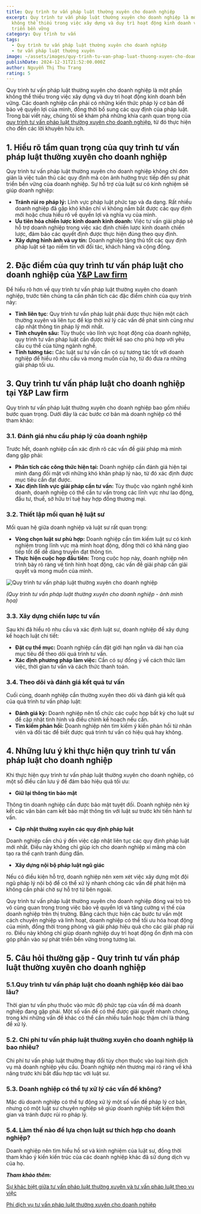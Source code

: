 ```yaml
---
title: Quy trình tư vấn pháp luật thường xuyên cho doanh nghiệp
excerpt: Quy trình tư vấn pháp luật thường xuyên cho doanh nghiệp là một phần
  không thể thiếu trong việc xây dựng và duy trì hoạt động kinh doanh và phát
  triển bền vững
category: Quy trình tư vấn
tags:
  - Quy trình tư vấn pháp luật thường xuyên cho doanh nghiệp
  - tư vấn pháp luật thường xuyên
image: ~/assets/images/quy-trinh-tu-van-phap-luat-thuong-xuyen-cho-doanh-nghiep.jpg
publishDate: 2024-12-31T21:52:00.000Z
author: Nguyễn Thị Thu Trang
rating: 5
---
```

Quy trình tư vấn pháp luật thường xuyên cho doanh nghiệp là một phần không thể thiếu trong việc xây dựng và duy trì hoạt động kinh doanh bền vững. Các doanh nghiệp cần phải có những kiến thức pháp lý cơ bản để bảo vệ quyền lợi của mình, đồng thời bổ sung các quy định của pháp luật. Trong bài viết này, chúng tôi sẽ khám phá những khía cạnh quan trọng của [quy trình tư vấn pháp luật thường xuyên cho doanh nghiệp](https://yplawfirm.vn/tu-van-thuong-xuyen/quy-trinh-tu-van-phap-luat-thuong-xuyen-cho-doanh-nghiep), từ đó thực hiện cho đến các lời khuyên hữu ích.

## 1. Hiểu rõ tầm quan trọng của quy trình tư vấn pháp luật thường xuyên cho doanh nghiệp

Quy trình tư vấn pháp luật thường xuyên cho doanh nghiệp không chỉ đơn giản là việc tuân thủ các quy định mà còn ảnh hưởng trực tiếp đến sự phát triển bền vững của doanh nghiệp. Sự hỗ trợ của luật sư có kinh nghiệm sẽ giúp doanh nghiệp:

* **Tránh rủi ro pháp lý:** Lĩnh vực pháp luật phức tạp và đa dạng. Rất nhiều doanh nghiệp đã gặp khó khăn chỉ vì không nắm bắt được các quy định mới hoặc chưa hiểu rõ về quyền lợi và nghĩa vụ của mình.
* **Ưu tiên hóa chiến lược kinh doanh kinh doanh:** Việc tư vấn giải pháp sẽ hỗ trợ doanh nghiệp trong việc xác định chiến lược kinh doanh chiến lược, đảm bảo các quyết định được thực hiện đúng theo quy định.
* **Xây dựng hình ảnh và uy tín:** Doanh nghiệp tặng thủ tốt các quy định pháp luật sẽ tạo niềm tin với đối tác, khách hàng và cộng đồng.

## 2. Đặc điểm của quy trình tư vấn pháp luật cho doanh nghiệp của [Y&P Law firm](https://yplawfirm.vn/gioi-thieu#ho-so-nang-luc)

Để hiểu rõ hơn về quy trình tư vấn pháp luật thường xuyên cho doanh nghiệp, trước tiên chúng ta cần phân tích các đặc điểm chính của quy trình này:

* **Tính liên tục**: Quy trình tư vấn pháp luật phải được thực hiện một cách thường xuyên và liên tục để kịp thời xử lý các vấn đề phát sinh cũng như cập nhật thông tin pháp lý mới nhất.
* **Tính chuyên sâu:** Tùy thuộc vào lĩnh vực hoạt động của doanh nghiệp, quy trình tư vấn pháp luật cần được thiết kế sao cho phù hợp với yêu cầu cụ thể của từng ngành nghề.
* **Tính tương tác:** Các luật sư tư vấn cần có sự tương tác tốt với doanh nghiệp để hiểu rõ nhu cầu và mong muốn của họ, từ đó đưa ra những giải pháp tối ưu.

## 3. Quy trình tư vấn pháp luật cho doanh nghiệp tại Y&P Law firm

Quy trình tư vấn pháp luật thường xuyên cho doanh nghiệp bao gồm nhiều bước quan trọng. Dưới đây là các bước cơ bản mà doanh nghiệp có thể tham khảo:

### 3.1. Đánh giá nhu cầu pháp lý của doanh nghiệp

Trước hết, doanh nghiệp cần xác định rõ các vấn đề giải pháp mà mình đang gặp phải:

* **Phân tích các công thức hiện tại:** Doanh nghiệp cần đánh giá hiện tại mình đang đối mặt với những khó khăn pháp lý nào, từ đó xác định được mục tiêu cần đạt được.
* **Xác định lĩnh vực giải pháp cần tư vấn:** Tùy thuộc vào ngành nghề kinh doanh, doanh nghiệp có thể cần tư vấn trong các lĩnh vực như lao động, đầu tư, thuế, sở hữu trí tuệ hay hợp đồng thương mại.

### 3.2. Thiết lập mối quan hệ luật sư

Mối quan hệ giữa doanh nghiệp và luật sư rất quan trọng:

* **Vòng chọn luật sư phù hợp:** Doanh nghiệp cần tìm kiếm luật sư có kinh nghiệm trong lĩnh vực mà mình hoạt động, đồng thời có khả năng giao tiếp tốt để dễ dàng truyền đạt thông tin.
* **Thực hiện cuộc họp đầu tiên:** Trong cuộc họp này, doanh nghiệp nên trình bày rõ ràng về tình hình hoạt động, các vấn đề giải pháp cần giải quyết và mong muốn của mình.

![Quy trình tư vấn pháp luật thường xuyên cho doanh nghiệp](~/assets/images/quy-trinh-tu-van-phap-luat-thuong-xuyen-cho-doanh-nghiep-1.jpg "Quy trình tư vấn pháp luật thường xuyên cho doanh nghiệp")

*(Quy trình tư vấn pháp luật thường xuyên cho doanh nghiệp - ảnh minh họa)*

### 3.3. Xây dựng chiến lược tư vấn

Sau khi đã hiểu rõ nhu cầu và xác định luật sư, doanh nghiệp để xây dựng kế hoạch luật chi tiết:

* **Đặt cụ thể mục:** Doanh nghiệp cần đặt giới hạn ngắn và dài hạn của mục tiêu để theo dõi quá trình tư vấn.
* **Xác định phương pháp làm việc:** Cần có sự đồng ý về cách thức làm việc, thời gian tư vấn và cách thức thanh toán.

### 3.4. Theo dõi và đánh giá kết quả tư vấn

Cuối cùng, doanh nghiệp cần thường xuyên theo dõi và đánh giá kết quả của quá trình tư vấn pháp luật:

* **Đánh giá kỳ:** Doanh nghiệp nên tổ chức các cuộc họp bất kỳ cho luật sư để cập nhật tình hình và điều chỉnh kế hoạch nếu cần.
* **Tìm kiếm phản hồi:** Doanh nghiệp nên tìm kiếm ý kiến phản hồi từ nhân viên và đối tác để biết được quá trình tư vấn có hiệu quả hay không.

## 4. Những lưu ý khi thực hiện quy trình tư vấn pháp luật cho doanh nghiệp

Khi thực hiện quy trình tư vấn pháp luật thường xuyên cho doanh nghiệp, có một số điều cần lưu ý để đảm bảo hiệu quả tối ưu:

* **Giữ lại thông tin bảo mật**

Thông tin doanh nghiệp cần được bảo mật tuyệt đối. Doanh nghiệp nên ký kết các văn bản cam kết bảo mật thông tin với luật sư trước khi tiến hành tư vấn.

* **Cập nhật thường xuyên các quy định pháp luật**

Doanh nghiệp cần chú ý đến việc cập nhật liên tục các quy định pháp luật mới nhất. Điều này không chỉ giúp ích cho doanh nghiệp xi măng mà còn tạo ra thế cạnh tranh đúng đắn.

* **Xây dựng nội bộ pháp luật ngũ giác**

Nếu có điều kiện hỗ trợ, doanh nghiệp nên xem xét việc xây dựng một đội ngũ pháp lý nội bộ để có thể xử lý nhanh chóng các vấn đề phát hiện mà không cần phải chờ sự hỗ trợ từ bên ngoài.

Quy trình tư vấn pháp luật thường xuyên cho doanh nghiệp đóng vai trò trò vô cùng quan trọng trong việc bảo vệ quyền lợi và tăng cường vị thế của doanh nghiệp trên thị trường. Bằng cách thực hiện các bước tư vấn một cách chuyên nghiệp và linh hoạt, doanh nghiệp có thể tối ưu hóa hoạt động của mình, đồng thời trong phòng và giải pháp hiệu quả cho các giải pháp rủi ro. Điều này không chỉ giúp doanh nghiệp duy trì hoạt động ổn định mà còn góp phần vào sự phát triển bền vững trong tương lai.

## 5. Câu hỏi thường gặp - Quy trình tư vấn pháp luật thường xuyên cho doanh nghiệp

### 5.1.Quy trình tư vấn pháp luật cho doanh nghiệp kéo dài bao lâu?

Thời gian tư vấn phụ thuộc vào mức độ phức tạp của vấn đề mà doanh nghiệp đang gặp phải. Một số vấn đề có thể được giải quyết nhanh chóng, trong khi những vấn đề khác có thể cần nhiều tuần hoặc thậm chí là tháng để xử lý.

### 5.2. Chi phí tư vấn pháp luật thường xuyên cho doanh nghiệp là bao nhiêu?

Chi phí tư vấn pháp luật thường thay đổi tùy chọn thuộc vào loại hình dịch vụ mà doanh nghiệp yêu cầu. Doanh nghiệp nên thương mại rõ ràng về khả năng trước khi bắt đầu hợp tác với luật sư.

### 5.3. Doanh nghiệp có thể tự xử lý các vấn đề không?

Mặc dù doanh nghiệp có thể tự động xử lý một số vấn đề pháp lý cơ bản, nhưng có một luật sư chuyên nghiệp sẽ giúp doanh nghiệp tiết kiệm thời gian và tránh được rủi ro pháp lý.

### 5.4. Làm thế nào để lựa chọn luật sư thích hợp cho doanh nghiệp?

Doanh nghiệp nên tìm hiểu hồ sơ và kinh nghiệm của luật sư, đồng thời tham khảo ý kiến kiến trúc của các doanh nghiệp khác đã sử dụng dịch vụ của họ.

***Tham khảo thêm:***

[Sự khác biệt giữa tư vấn pháp luật thường xuyên và tư vấn pháp luật theo vụ việc](https://yplawfirm.vn/tu-van-thuong-xuyen/su-khac-biet-giua-tu-van-phap-luat-thuong-xuyen-va-tu-van-phap-luat-theo-vu-viec)

[Phí dịch vụ tư vấn pháp luật thường xuyên cho doanh nghiệp](https://yplawfirm.vn/tu-van-thuong-xuyen/phi-dich-vu-tu-van-phap-ly-thuong-xuyen-cho-doanh-nghiep)[](https://yplawfirm.vn/tu-van-thuong-xuyen/su-khac-biet-giua-tu-van-phap-luat-thuong-xuyen-va-tu-van-phap-luat-theo-vu-viec)
